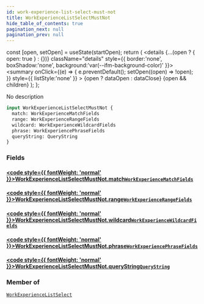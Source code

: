 ```yaml
---
id: work-experience-list-select-must-not
title: WorkExperienceListSelectMustNot
hide_table_of_contents: true
pagination_next: null
pagination_prev: null
---
```







  const [open, setOpen] = useState(startOpen);
  return (
    <details {...(open ? { open: true } : {})} className="details" style={{ border:'none', boxShadow:'none', background:'var(--ifm-background-color)' }}>
      <summary
        onClick={(e) => {
          e.preventDefault();
          setOpen((open) => !open);
        }}
        style={{ listStyle:'none' }}
      >
      {open ? dataOpen : dataClose}
      </summary>
      {open && children}
    </details>
  );
};




No description


```graphql
input WorkExperienceListSelectMustNot {
  match: WorkExperienceMatchFields
  range: WorkExperienceRangeFields
  wildcard: WorkExperienceWildcardFields
  phrase: WorkExperiencePhraseFields
  queryString: QueryString
}
```




### Fields

#### [<code style={{ fontWeight: 'normal' }}>WorkExperienceListSelectMustNot.<b>match</b></code>](#)<Bullet />[`WorkExperienceMatchFields`](/cris/inputs/work-experience-match-fields) <Badge class="secondary" text="input"/>
> 
> 

#### [<code style={{ fontWeight: 'normal' }}>WorkExperienceListSelectMustNot.<b>range</b></code>](#)<Bullet />[`WorkExperienceRangeFields`](/cris/inputs/work-experience-range-fields) <Badge class="secondary" text="input"/>
> 
> 

#### [<code style={{ fontWeight: 'normal' }}>WorkExperienceListSelectMustNot.<b>wildcard</b></code>](#)<Bullet />[`WorkExperienceWildcardFields`](/cris/inputs/work-experience-wildcard-fields) <Badge class="secondary" text="input"/>
> 
> 

#### [<code style={{ fontWeight: 'normal' }}>WorkExperienceListSelectMustNot.<b>phrase</b></code>](#)<Bullet />[`WorkExperiencePhraseFields`](/cris/inputs/work-experience-phrase-fields) <Badge class="secondary" text="input"/>
> 
> 

#### [<code style={{ fontWeight: 'normal' }}>WorkExperienceListSelectMustNot.<b>queryString</b></code>](#)<Bullet />[`QueryString`](/cris/inputs/query-string) <Badge class="secondary" text="input"/>
> 
> 



### Member of

[`WorkExperienceListSelect`](/cris/inputs/work-experience-list-select)  <Badge class="secondary" text="input"/>

